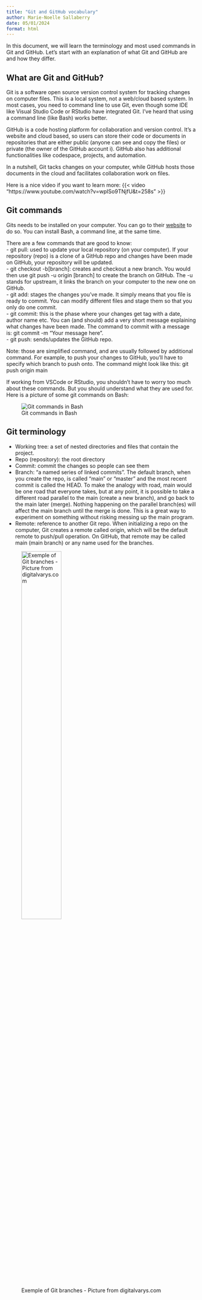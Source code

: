 ```yaml
---
title: "Git and GitHub vocabulary"
author: Marie-Noelle Sallaberry
date: 05/01/2024
format: html
---
```


In this document, we will learn the terminology and most used commands in Git and GitHub.
Let's start with an explanation of what Git and GitHub are and how they differ.

## What are Git and GitHub?

Git is a software open source version control system for tracking changes on computer files. This is a local system, not a web/cloud based system.
In most cases, you need to command line to use Git, even though some IDE like Visual Studio Code or RStudio have integrated Git. I've heard that using a command line (like Bash) works better.

GitHub is a code hosting platform for collaboration and version control. It's a website and cloud based, so users can store their code or documents in repositories that are either public (anyone can see and copy the files) or private (the owner of the GitHub account i). GitHub also has additional functionalities like codespace, projects, and automation.

In a nutshell, Git tacks changes on your computer, while GitHub hosts those documents in the cloud and facilitates collaboration work on files. 

Here is a nice video if you want to learn more:
{{< video "https://www.youtube.com/watch?v=wpISo9TNjfU&t=258s" >}}

## Git commands

Gits needs to be installed on your computer. You can go to their [website]("https://git-scm.com/") to do so. You can install Bash, a command line, at the same time. 

There are a few commands that are good to know:  
- git pull: used to update your local repository (on your computer). If your repository (repo) is a clone of a GitHub repo and changes have been made on GitHub, your repository will be updated.  
- git checkout -b[branch]: creates and checkout a new branch. You would then use git push -u origin [branch] to create the branch on GitHub. The -u stands for upstream, it links the branch on your computer to the new one on GitHub.  
- git add: stages the changes you've made. It simply means that you file is ready to commit. You can modify different files and stage them so that you only do one commit.  
- git commit: this is the phase where your changes get tag with a date, author name etc. You can (and should) add a very short message explaining what changes have been made. The command to commit with a message is: git commit -m "Your message here".  
- git push: sends/updates the GitHub repo.  

Note: those are simplified command, and are usually followed by additional command. For example, to push your changes to GitHub, you'll have to specify which branch to push onto. The command might look like this:
git push origin main

If working from VSCode or RStudio, you shouldn't have to worry too much about these commands. But you should understand what they are used for.
Here is a picture of some git commands on Bash:

![Git commands in Bash](Bash_commands.png "Screenshot of Bash")

## Git terminology

- Working tree: a set of nested directories and files that contain the project.  
- Repo (repository): the root directory  
- Commit: commit the changes so people can see them  
- Branch: "a named series of linked commits". The default branch, when you create the repo, is called "main" or "master" and the most recent commit is called the HEAD. To make the analogy with road, main would be one road that everyone takes, but at any point, it is possible to take a different road parallel to the main (create a new branch), and go back to the main later (merge). 
Nothing happening on the parallel branch(es) will affect the main branch until the merge is done.
This is a great way to experiment on something without risking messing up the main program.  
- Remote: reference to another Git repo. When initializing a repo on the computer, Git creates a remote called origin, which will be the default remote to push/pull operation. On GitHub, that remote may be called main (main branch) or any name used for the branches.

![Exemple of Git branches - Picture from digitalvarys.com](git_op.jpg){fig-alt="Picture of 3 Git branches" width=50% fig-align="center"}
